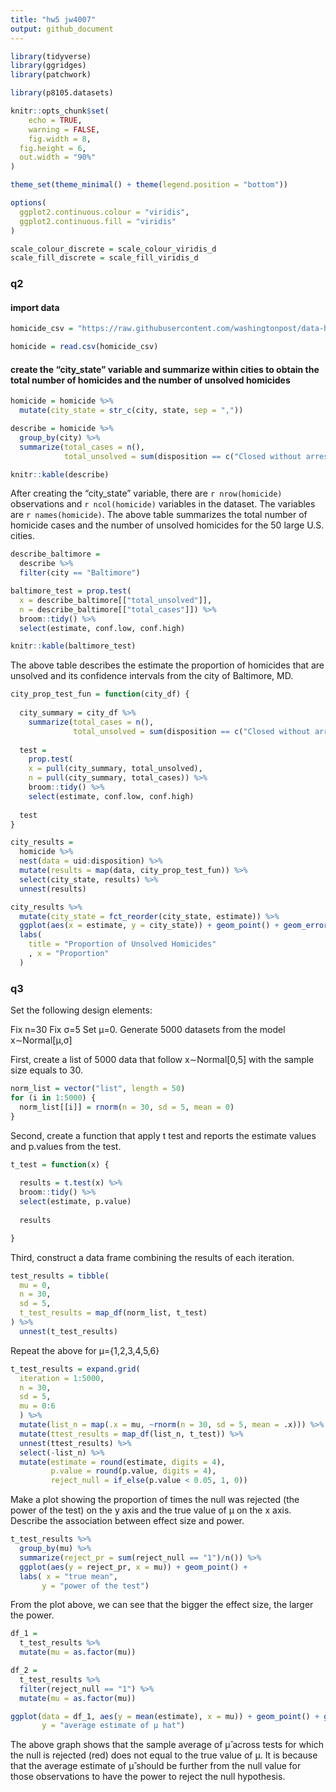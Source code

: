 ```yaml
---
title: "hw5 jw4007"
output: github_document
---
```


```r
library(tidyverse)
library(ggridges)
library(patchwork)

library(p8105.datasets)

knitr::opts_chunk$set(
	echo = TRUE,
	warning = FALSE,
	fig.width = 8, 
  fig.height = 6,
  out.width = "90%"
)

theme_set(theme_minimal() + theme(legend.position = "bottom"))

options(
  ggplot2.continuous.colour = "viridis",
  ggplot2.continuous.fill = "viridis"
)

scale_colour_discrete = scale_colour_viridis_d
scale_fill_discrete = scale_fill_viridis_d
```

### q2
#### import data
```r
homicide_csv = "https://raw.githubusercontent.com/washingtonpost/data-homicides/master/homicide-data.csv"

homicide = read.csv(homicide_csv)
```

#### create the "city_state" variable and summarize within cities to obtain the total number of homicides and the number of unsolved homicides
```r
homicide = homicide %>%
  mutate(city_state = str_c(city, state, sep = ","))

describe = homicide %>%
  group_by(city) %>%
  summarize(total_cases = n(),
            total_unsolved = sum(disposition == c("Closed without arrest", "Open/No arrest")))

knitr::kable(describe)
```
After creating the "city_state" variable, there are `r nrow(homicide)` observations and `r ncol(homicide)` variables in the dataset. The variables are `r names(homicide)`. 
The above table summarizes the total number of homicide cases and the number of unsolved homicides for the 50 large U.S. cities.

```r
describe_baltimore =
  describe %>%
  filter(city == "Baltimore") 

baltimore_test = prop.test(
  x = describe_baltimore[["total_unsolved"]],
  n = describe_baltimore[["total_cases"]]) %>%
  broom::tidy() %>%
  select(estimate, conf.low, conf.high)

knitr::kable(baltimore_test)
```
The above table describes the estimate the proportion of homicides that are unsolved and its confidence intervals from the city of Baltimore, MD.

```r
city_prop_test_fun = function(city_df) {
  
  city_summary = city_df %>%
    summarize(total_cases = n(),
              total_unsolved = sum(disposition == c("Closed without arrest", "Open/No arrest")))
  
  test = 
    prop.test(
    x = pull(city_summary, total_unsolved),
    n = pull(city_summary, total_cases)) %>%
    broom::tidy() %>%
    select(estimate, conf.low, conf.high)
  
  test
}

city_results =
  homicide %>%
  nest(data = uid:disposition) %>%
  mutate(results = map(data, city_prop_test_fun)) %>%
  select(city_state, results) %>%
  unnest(results)

```


```r
city_results %>%
  mutate(city_state = fct_reorder(city_state, estimate)) %>%
  ggplot(aes(x = estimate, y = city_state)) + geom_point() + geom_errorbar(aes(xmin = conf.low, xmax = conf.high)) + 
  labs(
    title = "Proportion of Unsolved Homicides"
    , x = "Proportion"
  )
``` 
### q3

Set the following design elements:

Fix n=30
Fix σ=5
Set μ=0. Generate 5000 datasets from the model
x∼Normal[μ,σ]

First, create a list of 5000 data that follow x∼Normal[0,5] with the sample size equals to 30.
```r
norm_list = vector("list", length = 50)
for (i in 1:5000) {
  norm_list[[i]] = rnorm(n = 30, sd = 5, mean = 0)
}
```

Second, create a function that apply t test and reports the estimate values and p.values from the test.
```r
t_test = function(x) {
  
  results = t.test(x) %>% 
  broom::tidy() %>%
  select(estimate, p.value)
  
  results

}
```

Third, construct a data frame combining the results of each iteration.
```r
test_results = tibble(
  mu = 0,
  n = 30,
  sd = 5,
  t_test_results = map_df(norm_list, t_test)
) %>%
  unnest(t_test_results) 
```

Repeat the above for μ={1,2,3,4,5,6}

```r
t_test_results = expand.grid(
  iteration = 1:5000,
  n = 30,
  sd = 5,
  mu = 0:6
  ) %>%
  mutate(list_n = map(.x = mu, ~rnorm(n = 30, sd = 5, mean = .x))) %>%
  mutate(ttest_results = map_df(list_n, t_test)) %>%
  unnest(ttest_results) %>%
  select(-list_n) %>%
  mutate(estimate = round(estimate, digits = 4),
         p.value = round(p.value, digits = 4),
         reject_null = if_else(p.value < 0.05, 1, 0))
```
Make a plot showing the proportion of times the null was rejected (the power of the test) on the y axis and the true value of μ on the x axis. Describe the association between effect size and power.

```r
t_test_results %>%
  group_by(mu) %>%
  summarize(reject_pr = sum(reject_null == "1")/n()) %>%
  ggplot(aes(y = reject_pr, x = mu)) + geom_point() + 
  labs( x = "true mean",
       y = "power of the test")
```
From the plot above, we can see that the bigger the effect size, the larger the power.


```r
df_1 = 
  t_test_results %>% 
  mutate(mu = as.factor(mu))

df_2 = 
  t_test_results %>% 
  filter(reject_null == "1") %>%
  mutate(mu = as.factor(mu))

ggplot(data = df_1, aes(y = mean(estimate), x = mu)) + geom_point() + geom_point(data = df_2, color = "red") + labs(x = "mu",
       y = "average estimate of μ hat")


```
The above graph shows that the sample average of μ̂  across tests for which the null is rejected (red) does not equal to the true value of μ. It is because that the average estimate of μ̂ should be further from the null value for those observations to have the power to reject the null hypothesis.


```r
```



